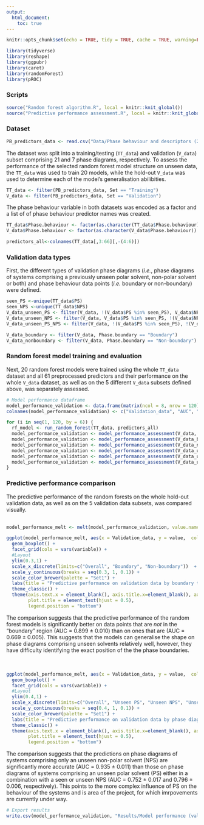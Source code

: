 ```yaml
---
output:
  html_document:
    toc: true
---
```


```r
knitr::opts_chunk$set(echo = TRUE, tidy = TRUE, cache = TRUE, warning=FALSE, message=FALSE)
```

```r
library(tidyverse)
library(reshape)
library(ggpubr)
library(caret)
library(randomForest)
library(pROC)
```

### Scripts
```r
source("Random forest algorithm.R", local = knitr::knit_global())
source("Predictive performance assessment.R", local = knitr::knit_global())
```

### Dataset
```r
PB_predictors_data <- read.csv("Data/Phase behaviour and descriptors (25 pc step).csv")
```
The dataset was split into a training/testing (`TT_data`) and validation (`V_data`) subset comprising 21 and 7 phase diagrams, respectively. To assess the performance of the selected random forest model structure on unseen data, the `TT_data` was used to train 20 models, while the hold-out `V_data` was used to determine each of the model's generalisation abilibities.
```r
TT_data <- filter(PB_predictors_data, Set == "Training")
V_data <- filter(PB_predictors_data, Set == "Validation")
```
The phase behaviour variable in both datasets was encoded as a factor and a list of of phase behaviour predictor names was created.
```r
TT_data$Phase.behaviour <- factor(as.character(TT_data$Phase.behaviour))
V_data$Phase.behaviour <- factor(as.character(V_data$Phase.behaviour))

predictors_all<-colnames(TT_data[,3:66][,-(4:6)])
```

### Validation data types
First, the different types of validation phase diagrams (*i.e.*, phase diagrams of systems comprising a previously unseen polar solvent, non-polar solvent or both) and phase behaviour data points (*i.e.* boundary or non-boundary) were defined.

```r
seen_PS <-unique(TT_data$PS)
seen_NPS <-unique(TT_data$NPS)
V_data_unseen_PS <- filter(V_data, !(V_data$PS %in% seen_PS), V_data$NPS %in% seen_NPS)
V_data_unseen_NPS <- filter(V_data, V_data$PS %in% seen_PS, !(V_data$NPS %in% seen_NPS))
V_data_unseen_PS_NPS <- filter(V_data, !(V_data$PS %in% seen_PS), !(V_data$NPS %in% seen_NPS))
```

```r
V_data_boundary <- filter(V_data, Phase.boundary == "Boundary")
V_data_nonboundary <- filter(V_data, Phase.boundary == "Non-boundary")
```

### Random forest model training and evaluation
Next, 20 random forest models were trained using the whole `TT_data` dataset and all 61 preprocessed predictors and their performance on the whole `V_data` dataset, as well as on the 5 different `V_data` subsets defined above, was separately assessed. 
```r
# Model performance dataframe
model_performance_validation <- data.frame(matrix(ncol = 8, nrow = 120))
colnames(model_performance_validation) <- c("Validation_data", "AUC", "Accuracy", "Kappa", "Sensitivity", "Specificity", "Precision", "Fscore")
```

```r
for (i in seq(1, 120, by = 6)) {
  rf_model <- run_random_forest(TT_data, predictors_all)
  model_performance_validation <- model_performance_assessment(V_data, model_performance_validation, rf_model, "Overall", i)
  model_performance_validation <- model_performance_assessment(V_data_boundary, model_performance_validation, rf_model, "Boundary", i+1)
  model_performance_validation <- model_performance_assessment(V_data_nonboundary, model_performance_validation, rf_model, "Non-boundary", i+2)
  model_performance_validation <- model_performance_assessment(V_data_unseen_PS, model_performance_validation, rf_model, "Unseen PS", i+3)
  model_performance_validation <- model_performance_assessment(V_data_unseen_NPS, model_performance_validation, rf_model, "Unseen NPS", i+4)
  model_performance_validation <- model_performance_assessment(V_data_unseen_PS_NPS, model_performance_validation, rf_model, "Unseen PS and NPS", i+5)
}
```
### Predictive performance comparison
The predictive performance of the random forests on the whole hold-out validation data, as well as on the 5 validation data subsets, was compared visually. <br><br>

```r
model_performance_melt <- melt(model_performance_validation, value.name = "Validation_data")
```

```r
ggplot(model_performance_melt, aes(x = Validation_data, y = value,  color = Validation_data)) + 
  geom_boxplot() +
  facet_grid(cols = vars(variable)) +
  #Layout
  ylim(0.3,1) +
  scale_x_discrete(limits=c("Overall", "Boundary", "Non-boundary"))  +
  scale_y_continuous(breaks = seq(0.3, 1, 0.1)) +  
  scale_color_brewer(palette = "Set1") +
  labs(title = "Predictive performance on validation data by boundary type", y = "Performance", color = "Validation data subset") +
  theme_classic() + 
  theme(axis.text.x = element_blank(), axis.title.x=element_blank(), axis.ticks.x=element_blank(),
        plot.title = element_text(hjust = 0.5), 
        legend.position = "bottom")
```

The comparison suggests that the predictive performance of the random forest models is significantly better on data points that are *not* in the "boundary" region (AUC = 0.899 ± 0.010) than on ones that are (AUC = 0.669 ± 0.005). This suggests that the models can generalise the shape on phase diagrams comprising unseen solvents relatively well, however, they have difficulty identifying the exact position of the the phase boundaries. <br><br><br>

```r
ggplot(model_performance_melt, aes(x = Validation_data, y = value,  color = Validation_data)) + 
  geom_boxplot() +
  facet_grid(cols = vars(variable)) +
  #Layout
  ylim(0.4,1) +
  scale_x_discrete(limits=c("Overall", "Unseen PS", "Unseen NPS", "Unseen PS and NPS"))  +
  scale_y_continuous(breaks = seq(0.4, 1, 0.1)) +  
  scale_color_brewer(palette = "Set1") +
  labs(title = "Predictive performance on validation data by phase diagram type", y = "Performance", color = "Validation data subset") +
  theme_classic() + 
  theme(axis.text.x = element_blank(), axis.title.x=element_blank(), axis.ticks.x=element_blank(),
        plot.title = element_text(hjust = 0.5), 
        legend.position = "bottom")
```

The comparison suggests that the predictions on phase diagrams of systems comprising only an unseen non-polar solvent (NPS) are significantly more accurate (AUC = 0.935 ± 0.011) than those on phase diagrams of systems comprising an unseen polar solvent (PS) either in a combination with a seen or unseen NPS (AUC = 0.752 ± 0.017 and 0.796 ± 0.006, respectively). This points to the more complex influence of PS on the behaviour of the systems and is area of the project, for which imrpovements are currently under way.


```r
# Export results
write.csv(model_performance_validation, "Results/Model performance (validation data).csv", row.names = FALSE)

```
